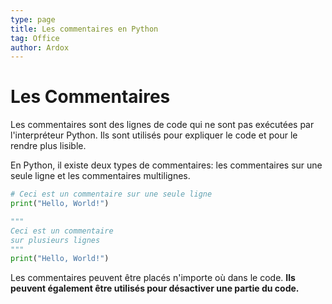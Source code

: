 ```yaml
---
type: page
title: Les commentaires en Python
tag: Office
author: Ardox
---
```


# Les Commentaires

Les commentaires sont des lignes de code qui ne sont pas exécutées par l'interpréteur Python. Ils sont utilisés pour expliquer le code et pour le rendre plus lisible.

En Python, il existe deux types de commentaires: les commentaires sur une seule ligne et les commentaires multilignes.

```python
# Ceci est un commentaire sur une seule ligne
print("Hello, World!")
```
```python
"""
Ceci est un commentaire
sur plusieurs lignes
"""
print("Hello, World!")
```
Les commentaires peuvent être placés n'importe où dans le code. **Ils peuvent également être utilisés pour désactiver une partie du code.**

